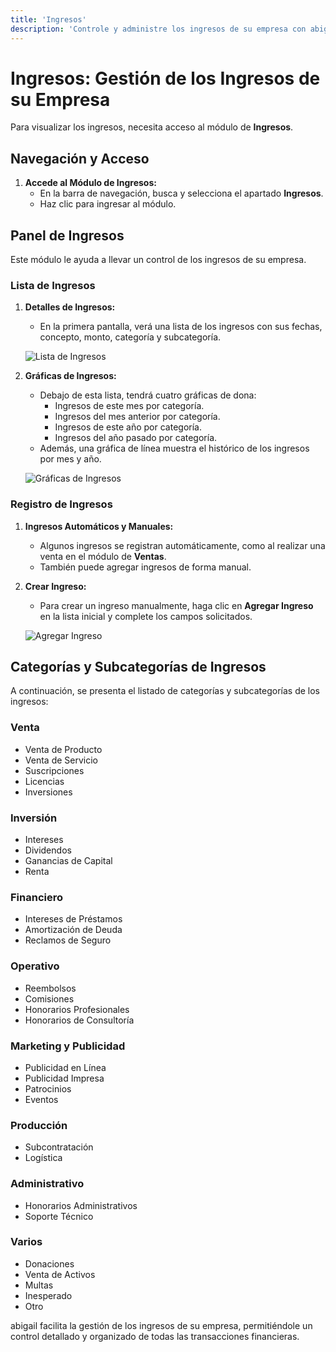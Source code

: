 ```yaml
---
title: 'Ingresos'
description: 'Controle y administre los ingresos de su empresa con abigail.'
---
```


# Ingresos: Gestión de los Ingresos de su Empresa

Para visualizar los ingresos, necesita acceso al módulo de **Ingresos**.

## Navegación y Acceso

1. **Accede al Módulo de Ingresos:**
   - En la barra de navegación, busca y selecciona el apartado **Ingresos**.
   - Haz clic para ingresar al módulo.

## Panel de Ingresos

Este módulo le ayuda a llevar un control de los ingresos de su empresa.

### Lista de Ingresos

1. **Detalles de Ingresos:**
   - En la primera pantalla, verá una lista de los ingresos con sus fechas, concepto, monto, categoría y subcategoría.

   <img
     className="block"
     src="/images/incomes-list-es.png"
     alt="Lista de Ingresos"
   />

2. **Gráficas de Ingresos:**
   - Debajo de esta lista, tendrá cuatro gráficas de dona:
     - Ingresos de este mes por categoría.
     - Ingresos del mes anterior por categoría.
     - Ingresos de este año por categoría.
     - Ingresos del año pasado por categoría.
   - Además, una gráfica de línea muestra el histórico de los ingresos por mes y año.

   <img
     className="block"
     src="/images/incomes-charts-es.png"
     alt="Gráficas de Ingresos"
   />

### Registro de Ingresos

1. **Ingresos Automáticos y Manuales:**
   - Algunos ingresos se registran automáticamente, como al realizar una venta en el módulo de **Ventas**.
   - También puede agregar ingresos de forma manual.

2. **Crear Ingreso:**
   - Para crear un ingreso manualmente, haga clic en **Agregar Ingreso** en la lista inicial y complete los campos solicitados.

   <img
     className="block"
     src="/images/incomes-add-es.png"
     alt="Agregar Ingreso"
   />

## Categorías y Subcategorías de Ingresos

A continuación, se presenta el listado de categorías y subcategorías de los ingresos:

### Venta
- Venta de Producto
- Venta de Servicio
- Suscripciones
- Licencias
- Inversiones

### Inversión
- Intereses
- Dividendos
- Ganancias de Capital
- Renta

### Financiero
- Intereses de Préstamos
- Amortización de Deuda
- Reclamos de Seguro

### Operativo
- Reembolsos
- Comisiones
- Honorarios Profesionales
- Honorarios de Consultoría

### Marketing y Publicidad
- Publicidad en Línea
- Publicidad Impresa
- Patrocinios
- Eventos

### Producción
- Subcontratación
- Logística

### Administrativo
- Honorarios Administrativos
- Soporte Técnico

### Varios
- Donaciones
- Venta de Activos
- Multas
- Inesperado
- Otro

abigail facilita la gestión de los ingresos de su empresa, permitiéndole un control detallado y organizado de todas las transacciones financieras.

